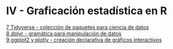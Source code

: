 # IV - Graficación estadística en R {.unnumbered}

[7 Tidyverse - colección de paquetes para ciencia de datos](07-tidyverse.qmd)  
[8 dplyr - gramática para manipulación de datos](08-dplyr.qmd)  
[9 ggplot2 y plotly - creación declarativa de gráficos interactivos](09-ggplot2-plotly.qmd)  